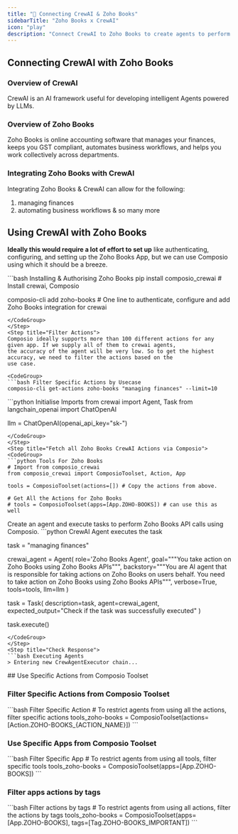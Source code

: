 ```yaml
---
title: "🚀 Connecting CrewAI & Zoho Books"
sidebarTitle: "Zoho Books x CrewAI"
icon: "play"
description: "Connect CrewAI to Zoho Books to create agents to perform tasks using natural language"
---
```


## Connecting CrewAI with Zoho Books

### Overview of CrewAI

CrewAI is an AI framework useful for developing intelligent Agents powered by LLMs.

### Overview of Zoho Books

Zoho Books is online accounting software that manages your finances, keeps you GST compliant, automates business workflows, and helps you work collectively across departments.

### Integrating Zoho Books with CrewAI

Integrating Zoho Books & CrewAI can allow for the following:

1. managing finances
2. automating business workflows
& so many more

## Using CrewAI with Zoho Books

<Steps>
<Step title="Setting Up the Environment">

**Ideally this would require a lot of effort to set up** like authenticating, configuring, and setting up the Zoho Books App, but we can use Composio using which it should be a breeze.

<CodeGroup>
```bash Installing & Authorising Zoho Books
pip install composio_crewai # Install crewai, Composio 

composio-cli add zoho-books # One line to authenticate, configure and add Zoho Books integration for crewai
```
</CodeGroup>
</Step>
<Step title="Filter Actions">
Composio ideally supports more than 100 different actions for any given app. If we supply all of them to crewai agents, 
the accuracy of the agent will be very low. So to get the highest accuracy, we need to filter the actions based on the 
use case.

<CodeGroup>
```bash Filter Specific Actions by Usecase
composio-cli get-actions zoho-books "managing finances" --limit=10
```
</CodeGroup>

</Step>
<Step title="Import Base Packages">

<CodeGroup>
```python Initialise Imports
from crewai import Agent, Task
from langchain_openai import ChatOpenAI

llm = ChatOpenAI(openai_api_key="sk-<OPENAI KEY>")
```
</CodeGroup>
</Step>
<Step title="Fetch all Zoho Books CrewAI Actions via Composio">
<CodeGroup>
```python Tools For Zoho Books
# Import from composio_crewai
from composio_crewai import ComposioToolset, Action, App

tools = ComposioToolset(actions=[]) # Copy the actions from above. 

# Get All the Actions for Zoho Books
# tools = ComposioToolset(apps=[App.ZOHO-BOOKS]) # can use this as well
```
</CodeGroup>
</Step>
<Step title="Execute the Agent">
Create an agent and execute tasks to perform Zoho Books API calls using Composio. 
<CodeGroup>
```python CrewAI Agent executes the task

task = "managing finances"

crewai_agent = Agent(
    role='Zoho Books Agent',
    goal="""You take action on Zoho Books using Zoho Books APIs""",
    backstory="""You are AI agent that is responsible for taking actions on Zoho Books on users behalf. You need to take action on Zoho Books using Zoho Books APIs""",
    verbose=True,
    tools=tools,
    llm=llm
)

task = Task(
    description=task,
    agent=crewai_agent,
    expected_output="Check if the task was successfully executed"
)

task.execute()
```
</CodeGroup>
</Step>
<Step title="Check Response">
```bash Executing Agents
> Entering new CrewAgentExecutor chain...
```
</Step>
</Steps>
## Use Specific Actions from Composio Toolset

### Filter Specific Actions from Composio Toolset

<CodeGroup>
```bash Filter Specific Action
# To restrict agents from using all the actions, filter specific actions
tools_zoho-books = ComposioToolset(actions=[Action.ZOHO-BOOKS_{ACTION_NAME}])
```
</CodeGroup>

### Use Specific Apps from Composio Toolset
<CodeGroup>
```bash Filter Specific App
# To restrict agents from using all tools, filter specific tools
tools_zoho-books = ComposioToolset(apps=[App.ZOHO-BOOKS])
```
</CodeGroup>

### Filter apps actions by tags 
<CodeGroup>
```bash Filter actions by tags
# To restrict agents from using all actions, filter the actions by tags
tools_zoho-books = ComposioToolset(apps=[App.ZOHO-BOOKS], tags=[Tag.ZOHO-BOOKS_IMPORTANT])
```
</CodeGroup>